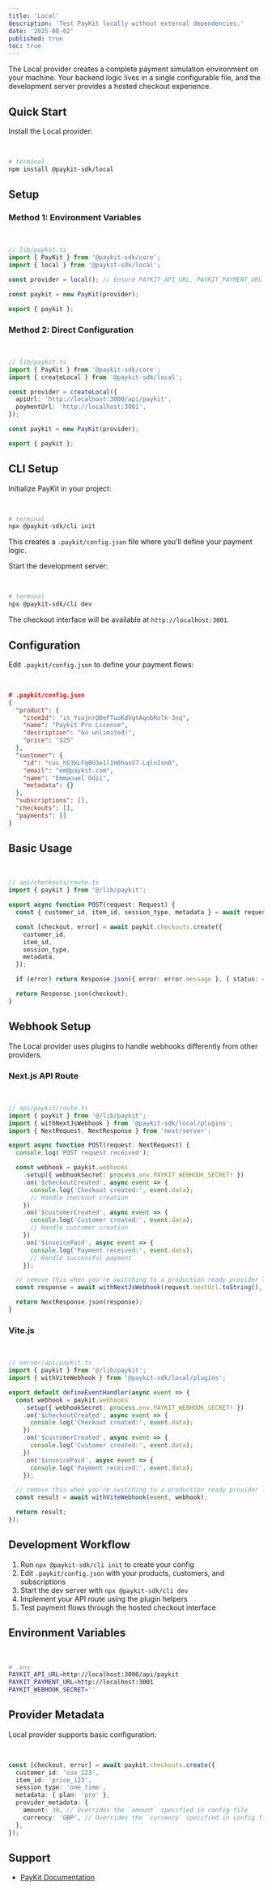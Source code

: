 ```yaml
---
title: 'Local'
description: 'Test PayKit locally without external dependencies.'
date: '2025-08-02'
published: true
toc: true
---
```


The Local provider creates a complete payment simulation environment on your machine. Your backend logic lives in a single configurable file, and the development server provides a hosted checkout experience.

## Quick Start

Install the Local provider:

<br />

```bash
# terminal
npm install @paykit-sdk/local
```

## Setup

### Method 1: Environment Variables

<br />

```typescript
// lib/paykit.ts
import { PayKit } from '@paykit-sdk/core';
import { local } from '@paykit-sdk/local';

const provider = local(); // Ensure PAYKIT_API_URL, PAYKIT_PAYMENT_URL environment variables are set

const paykit = new PayKit(provider);

export { paykit };
```

### Method 2: Direct Configuration

<br />

```typescript
// lib/paykit.ts
import { PayKit } from '@paykit-sdk/core';
import { createLocal } from '@paykit-sdk/local';

const provider = createLocal({
  apiUrl: 'http://localhost:3000/api/paykit',
  paymentUrl: 'http://localhost:3001',
});

const paykit = new PayKit(provider);

export { paykit };
```

## CLI Setup

Initialize PayKit in your project:

<br />

```bash
# terminal
npx @paykit-sdk/cli init
```

This creates a `.paykit/config.json` file where you'll define your payment logic.

Start the development server:

<br />

```bash
# terminal
npx @paykit-sdk/cli dev
```

The checkout interface will be available at `http://localhost:3001`.

## Configuration

Edit `.paykit/config.json` to define your payment flows:

<br />

```json
# .paykit/config.json
{
  "product": {
    "itemId": "it_YsojnrQDeFTuoKdVgtAqnbRolk-3nq",
    "name": "Paykit Pro License",
    "description": "Go unlimited!",
    "price": "$25"
  },
  "customer": {
    "id": "cus_hS3kLFq0U3e1l1H8haxV7-LqlnIsn0",
    "email": "em@paykit.com",
    "name": "Emmanuel Odii",
    "metadata": {}
  },
  "subscriptions": [],
  "checkouts": [],
  "payments": []
}
```

## Basic Usage

<br />

```typescript
// api/checkouts/route.ts
import { paykit } from '@/lib/paykit';

export async function POST(request: Request) {
  const { customer_id, item_id, session_type, metadata } = await request.json();

  const [checkout, error] = await paykit.checkouts.create({
    customer_id,
    item_id,
    session_type,
    metadata,
  });

  if (error) return Response.json({ error: error.message }, { status: 400 });

  return Response.json(checkout);
}
```

## Webhook Setup

The Local provider uses plugins to handle webhooks differently from other providers.

### Next.js API Route

<br />

```typescript
// api/paykit/route.ts
import { paykit } from '@/lib/paykit';
import { withNextJsWebhook } from '@paykit-sdk/local/plugins';
import { NextRequest, NextResponse } from 'next/server';

export async function POST(request: NextRequest) {
  console.log('POST request received');

  const webhook = paykit.webhooks
    .setup({ webhookSecret: process.env.PAYKIT_WEBHOOK_SECRET! })
    .on('$checkoutCreated', async event => {
      console.log('Checkout created:', event.data);
      // Handle checkout creation
    })
    .on('$customerCreated', async event => {
      console.log('Customer created:', event.data);
      // Handle customer creation
    })
    .on('$invoicePaid', async event => {
      console.log('Payment received:', event.data);
      // Handle successful payment
    });

  // remove this when you're switching to a production ready provider like stripe
  const response = await withNextJsWebhook(request.nextUrl.toString(), webhook);

  return NextResponse.json(response);
}
```

### Vite.js

<br />

```typescript
// server/api/paykit.ts
import { paykit } from '@/lib/paykit';
import { withViteWebhook } from '@paykit-sdk/local/plugins';

export default defineEventHandler(async event => {
  const webhook = paykit.webhooks
    .setup({ webhookSecret: process.env.PAYKIT_WEBHOOK_SECRET! })
    .on('$checkoutCreated', async event => {
      console.log('Checkout created:', event.data);
    })
    .on('$customerCreated', async event => {
      console.log('Customer created:', event.data);
    })
    .on('$invoicePaid', async event => {
      console.log('Payment received:', event.data);
    });

  // remove this when you're switching to a production ready provider like stripe
  const result = await withViteWebhook(event, webhook);

  return result;
});
```

## Development Workflow

1. Run `npx @paykit-sdk/cli init` to create your config
2. Edit `.paykit/config.json` with your products, customers, and subscriptions
3. Start the dev server with `npx @paykit-sdk/cli dev`
4. Implement your API route using the plugin helpers
5. Test payment flows through the hosted checkout interface

## Environment Variables

<br />

```bash
# .env
PAYKIT_API_URL=http://localhost:3000/api/paykit
PAYKIT_PAYMENT_URL=http://localhost:3001
PAYKIT_WEBHOOK_SECRET=''
```

## Provider Metadata

Local provider supports basic configuration:

<br />

```typescript
const [checkout, error] = await paykit.checkouts.create({
  customer_id: 'cus_123',
  item_id: 'price_123',
  session_type: 'one_time',
  metadata: { plan: 'pro' },
  provider_metadata: {
    amount: 30, // Overrides the `amount` specified in config file
    currency: 'GBP', // Overrides the `currency` specified in config file
  },
});
```

## Support

- [PayKit Documentation](https://usepaykit.dev/docs/introduction)
